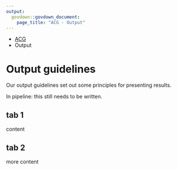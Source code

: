 ```yaml
---
output: 
  govdown::govdown_document:
    page_title: "ACG - Output"
---
```


::: {.breadcrumbs}
* [ACG](index.html)
* Output
:::

# Output guidelines

::: {.lead-para}
Our output guidelines set out some principles for presenting results.
:::

::: {.warning}
In pipeline: this still needs to be written.
:::


## tab 1

content

## tab 2

more content

